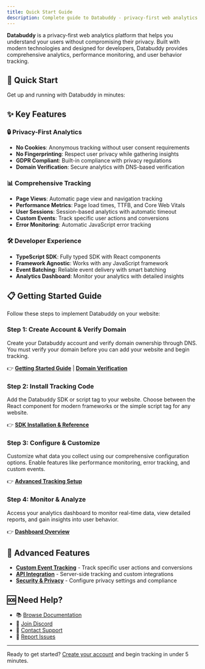 ```yaml
---
title: Quick Start Guide
description: Complete guide to Databuddy - privacy-first web analytics and tracking
---
```


**Databuddy** is a privacy-first web analytics platform that helps you understand your users without compromising their privacy. Built with modern technologies and designed for developers, Databuddy provides comprehensive analytics, performance monitoring, and user behavior tracking.

## 🚀 Quick Start

Get up and running with Databuddy in minutes:

<Cards>
  <Card title="Getting Started" href="/docs/getting-started" />
  <Card title="SDK Reference" href="/docs/sdk" />
  <Card title="Domain Verification" href="/docs/domain-verification" />
  <Card title="Dashboard Guide" href="/docs/dashboard" />
</Cards>

## ✨ Key Features

### 🔒 Privacy-First Analytics
- **No Cookies**: Anonymous tracking without user consent requirements
- **No Fingerprinting**: Respect user privacy while gathering insights
- **GDPR Compliant**: Built-in compliance with privacy regulations
- **Domain Verification**: Secure analytics with DNS-based verification

### 📊 Comprehensive Tracking
- **Page Views**: Automatic page view and navigation tracking
- **Performance Metrics**: Page load times, TTFB, and Core Web Vitals
- **User Sessions**: Session-based analytics with automatic timeout
- **Custom Events**: Track specific user actions and conversions
- **Error Monitoring**: Automatic JavaScript error tracking

### 🛠️ Developer Experience
- **TypeScript SDK**: Fully typed SDK with React components
- **Framework Agnostic**: Works with any JavaScript framework
- **Event Batching**: Reliable event delivery with smart batching
- **Analytics Dashboard**: Monitor your analytics with detailed insights

## 📋 Getting Started Guide

Follow these steps to implement Databuddy on your website:

### Step 1: Create Account & Verify Domain
Create your Databuddy account and verify domain ownership through DNS. You must verify your domain before you can add your website and begin tracking.

👉 **[Getting Started Guide](/getting-started)** | **[Domain Verification](/domain-verification)**

### Step 2: Install Tracking Code
Add the Databuddy SDK or script tag to your website. Choose between the React component for modern frameworks or the simple script tag for any website.

👉 **[SDK Installation & Reference](/docs/sdk)**

### Step 3: Configure & Customize
Customize what data you collect using our comprehensive configuration options. Enable features like performance monitoring, error tracking, and custom events.

👉 **[Advanced Tracking Setup](/docs/Setup/tracking)**

### Step 4: Monitor & Analyze
Access your analytics dashboard to monitor real-time data, view detailed reports, and gain insights into user behavior.

👉 **[Dashboard Overview](/dashboard)**

## 🔧 Advanced Features

- **[Custom Event Tracking](/Setup/tracking)** - Track specific user actions and conversions
- **[API Integration](/api)** - Server-side tracking and custom integrations
- **[Security & Privacy](/security)** - Configure privacy settings and compliance

## 🆘 Need Help?

- 📚 [Browse Documentation](/docs)
- 💬 [Join Discord](https://discord.gg/JTk7a38tCZ)
- 📧 [Contact Support](mailto:support@databuddy.cc)
- 🐛 [Report Issues](https://github.com/databuddy-analytics/issues)

---

Ready to get started? [Create your account](https://app.databuddy.cc/register) and begin tracking in under 5 minutes.
